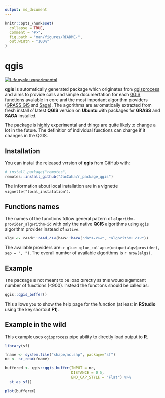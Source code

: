 ```yaml
---
output: md_document
---
```


<!-- README.md is generated from README.Rmd. Please edit that file -->

```r
knitr::opts_chunk$set(
  collapse = TRUE,
  comment = "#>",
  fig.path = "man/figures/README-",
  out.width = "100%"
)
```

# qgis

<!-- badges: start -->
[![Lifecycle: experimental](https://img.shields.io/badge/lifecycle-experimental-orange.svg)](https://www.tidyverse.org/lifecycle/#experimental)
<!-- badges: end -->

**qgis** is automatically generated package which originates from [qgisprocess](https://github.com/paleolimbot/qgisprocess) and aims to provide calls and simple documentation for each [QGIS](https://qgis.org/en/site/) functions available in core and the most important algorithm providers ([GRASS GIS](https://grass.osgeo.org/) and [Saga](http://www.saga-gis.org/)). The algorithms are automatically extracted from fresh install of latest **QGIS** version on **Ubuntu** with packages for **GRASS** and **SAGA** installed.

The package is highly experimental and things are quite likely to change a lot in the future. The definition of individual functions can change if it changes in the QGIS.

## Installation

You can install the released version of **qgis** from GitHub with:

``` r
# install.package("remotes")
remotes::install_github("JanCaha/r_package_qgis")
```

The information about local installation are in a vignette `vignette("local_instalation")`.

## Functions names

The names of the functions follow general pattern of `algorithm-provider_algorithm-id` with only the native **QGIS** algorithms using `qgis` algorithm provider instead of `native`. 

```r
algs <- readr::read_csv(here::here("data-raw", "algorithms.csv"))
```

The available providers are: `r glue::glue_collapse(unique(algs$provider), sep = ", ")`. The overall number of available algorithms is `r nrow(algs)`.

## Example

The package is not meant to be load directly as this would significant number of functions (<900). Instead the functions should be called as: 

```r
qgis::qgis_buffer()
```

This allows you to show the help page for the function (at least in **RStudio** using the key shortcut **F1**).

## Example in the wild

This example uses `qgisprocess` pipe ability to directly load output to **R**.

```r
library(sf)

fname <- system.file("shape/nc.shp", package="sf")
nc <- st_read(fname)

buffered <- qgis::qgis_buffer(INPUT = nc, 
                              DISTANCE = 0.5, 
                              END_CAP_STYLE = "Flat") %>% 
  st_as_sf()

plot(buffered)
```
